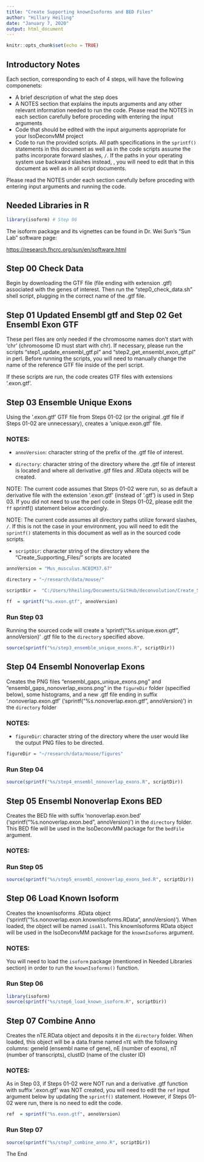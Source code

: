 ```yaml
---
title: "Create Supporting knownIsoforms and BED Files"
author: "Hillary Heiling"
date: "January 7, 2020"
output: html_document
---
```


```r
knitr::opts_chunk$set(echo = TRUE)
```

## Introductory Notes

Each section, corresponding to each of 4 steps, will have the following componenets: 

* A brief description of what the step does
* A NOTES section that explains the inputs arguments and any other relevant information needed to run the code. Please read the NOTES in each section carefully before proceding with entering the input arguments
* Code that should be edited with the input arguments appropriate for your IsoDeconvMM project
* Code to run the provided scripts. All path specifications in the `sprintf()` statements in this document as well as in the code scripts assume the paths incorporate forward slashes, `/`. If the paths in your operating system use backward slashes instead, \, you will need to edit that in this document as well as in all script documents. 

Please read the NOTES under each section carefully before proceding with entering input arguments and running the code.

## Needed Libraries in R

```r
library(isoform) # Step 06
```

The isoform package and its vignettes can be found in Dr. Wei Sun's "Sun Lab" software page:

<https://research.fhcrc.org/sun/en/software.html>

## Step 00 Check Data

Begin by downloading the GTF file (file ending with extension .gtf) associated with the genes of interest. Then run the "step0_check_data.sh" shell script, plugging in the correct name of the .gtf file.

## Step 01 Updated Ensembl gtf and Step 02 Get Ensembl Exon GTF

These perl files are only needed if the chromosome names don't start with 'chr' (chromosome ID must start with chr). If necessary, please run the scripts "step1_update_ensembl_gtf.pl" and "step2_get_ensembl_exon_gtf.pl" in perl. Before running the scripts, you will need to manually change the name of the reference GTF file inside of the perl script.

If these scripts are run, the code creates GTF files with extensions '.exon.gtf'. 

## Step 03 Ensemble Unique Exons

Using the '.exon.gtf' GTF file from Steps 01-02 (or the original .gtf file if Steps 01-02 are unnecessary), creates a 'unique.exon.gtf' file.

### NOTES:

* `annoVersion`: character string of the prefix of the .gtf file of interest.

* `directory`: character string of the directory where the .gtf file of interest is located and where all derivative .gtf files and .RData objects will be created. 

NOTE: The current code assumes that Steps 01-02 were run, so as default a derivative file with the extension '.exon.gtf' (instead of '.gtf') is used in Step 03. If you did not need to use the perl code in Steps 01-02, please edit the `ff` sprintf() statement below accordingly.

NOTE: The current code assumes all directory paths utilize forward slashes, `/`. If this is not the case in your environment, you will need to edit the `sprintf()` statements in this document as well as in the sourced code scripts.

* `scriptDir`: character string of the directory where the "Create_Supporting_Files/" scripts are located

```r
annoVersion = "Mus_musculus.NCBIM37.67"

directory = "~/research/data/mouse/" 

scriptDir =  "C:/Users/hheiling/Documents/GitHub/deconvolution/Create_Supporting_Files"

ff  = sprintf("%s.exon.gtf", annoVersion)
```

### Run Step 03

Running the sourced code will create a 'sprintf("%s.unique.exon.gtf", annoVersion)' .gtf file to the `directory` specified above. 

```r
source(sprintf("%s/step3_ensemble_unique_exons.R", scriptDir))
```

## Step 04 Ensembl Nonoverlap Exons

Creates the PNG files "ensembl_gaps_unique_exons.png" and "ensembl_gaps_nonoverlap_exons.png" in the `figureDir` folder (specified below), some histograms, and a new .gtf file ending in suffix '.nonoverlap.exon.gtf' ('sprintf("%s.nonoverlap.exon.gtf", annoVersion)') in the `directory` folder

### NOTES:

* `figureDir`: character string of the directory where the user would like the output PNG files to be directed.

```r
figureDir = "~/research/data/mouse/figures"
```


### Run Step 04

```r
source(sprintf("%s/step4_ensembl_nonoverlap_exons.R", scriptDir))
```


## Step 05 Ensembl Nonoverlap Exons BED

Creates the BED file with suffix 'nonoverlap.exon.bed' ('sprintf("%s.nonoverlap.exon.bed", annoVersion)') in the `directory` folder. This BED file will be used in the IsoDeconvMM package for the  `bedFile` argument.

### NOTES:

### Run Step 05

```r
source(sprintf("%s/step5_ensembl_nonoverlap_exons_bed.R", scriptDir))
```


## Step 06 Load Known Isoform

Creates the knownIsoforms .RData object ('sprintf("%s.nonoverlap.exon.knownIsoforms.RData", annoVersion)'). When loaded, the object will be named `isoAll`. This knownIsoforms RData object will be used in the IsoDeconvMM package for the `knownIsoforms` argument.

### NOTES:

You will need to load the `isoform` package (mentioned in Needed Libraries section) in order to run the `knownIsoforms()` function.

### Run Step 06

```r
library(isoform)
source(sprintf("%s/step6_load_known_isoform.R", scriptDir))
```

## Step 07 Combine Anno

Creates the nTE.RData object and deposits it in the `directory` folder. When loaded, this object will be a data.frame named `nTE` with the following columns: geneId (ensembl name of gene), nE (number of exons), nT (number of transcripts), clustID (name of the cluster ID)

### NOTES:

As in Step 03, if Steps 01-02 were NOT run and a derivative .gtf function with suffix '.exon.gtf' was NOT created, you will need to edit the `ref` input argument below by updating the `sprintf()` statement. However, if Steps 01-02 were run, there is no need to edit the code. 

```r
ref  = sprintf("%s.exon.gtf", annoVersion)
```

### Run Step 07

```r
source(sprintf("%s/step7_combine_anno.R", scriptDir))
```


The End
